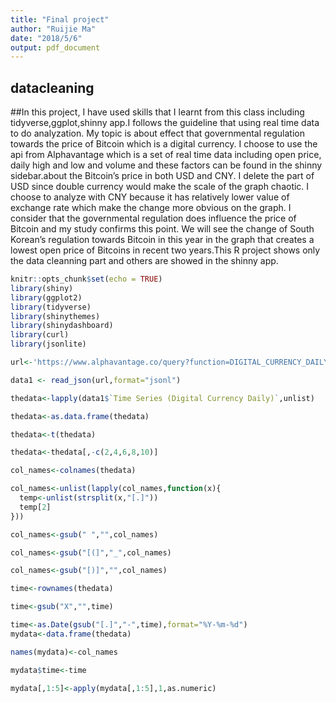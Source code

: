 ```yaml
---
title: "Final project"
author: "Ruijie Ma"
date: "2018/5/6"
output: pdf_document
---
```

## datacleaning
##In this project, I have used skills that I learnt from this class including tidyverse,ggplot,shinny app.I follows the guideline that using real time data to do analyzation. My topic is about effect that governmental regulation towards the price of Bitcoin which is a digital currency. I choose to use the api from Alphavantage which is a set of real time data including open price, daily high and low and volume and these factors can be found in the shinny sidebar.about the Bitcoin's price in both USD and CNY. I delete the part of USD since double currency would make the scale of the graph chaotic. I choose to analyze with CNY because it has relatively lower value of exchange rate which make the change more obvious on the graph. I consider that the governmental regulation does influence the price of Bitcoin and my study confirms this point. We will see the change of South Korean's regulation towards Bitcoin in this year in the graph that creates a lowest open price of Bitcoins in recent two years.This R project shows only the data cleanning part and others are showed in the shinny app.
```r
knitr::opts_chunk$set(echo = TRUE)
library(shiny)
library(ggplot2)
library(tidyverse)
library(shinythemes)
library(shinydashboard)
library(curl)
library(jsonlite)

url<-'https://www.alphavantage.co/query?function=DIGITAL_CURRENCY_DAILY&symbol=BTC&market=CNY&apikey=7UZIED5JPZSAQMPT'

data1 <- read_json(url,format="jsonl")

thedata<-lapply(data1$`Time Series (Digital Currency Daily)`,unlist)

thedata<-as.data.frame(thedata)

thedata<-t(thedata)

thedata<-thedata[,-c(2,4,6,8,10)]

col_names<-colnames(thedata)

col_names<-unlist(lapply(col_names,function(x){
  temp<-unlist(strsplit(x,"[.]"))
  temp[2]
}))

col_names<-gsub(" ","",col_names)

col_names<-gsub("[(]","_",col_names)

col_names<-gsub("[)]","",col_names)

time<-rownames(thedata)

time<-gsub("X","",time)

time<-as.Date(gsub("[.]","-",time),format="%Y-%m-%d")
mydata<-data.frame(thedata)

names(mydata)<-col_names

mydata$time<-time

mydata[,1:5]<-apply(mydata[,1:5],1,as.numeric)
```
